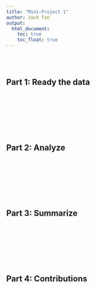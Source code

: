 ```yaml
---
title: "Mini-Project 1"
author: Jack Tan
output: 
  html_document:
    toc: true
    toc_float: true
---
```





\
\



## Part 1: Ready the data


\
\
\
\
\
\



## Part 2: Analyze


\
\
\
\
\
\



## Part 3: Summarize




\
\
\
\
\
\



## Part 4: Contributions



